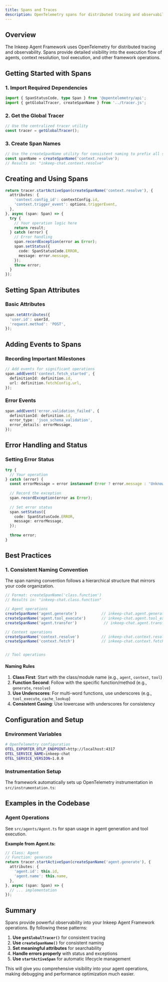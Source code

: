 ```yaml
---
title: Spans and Traces
description: OpenTelemetry spans for distributed tracing and observability in the Inkeep Agent Framework
---
```


## Overview

The Inkeep Agent Framework uses OpenTelemetry for distributed tracing and observability. Spans provide detailed visibility into the execution flow of agents, context resolution, tool execution, and other framework operations.

## Getting Started with Spans

### 1. Import Required Dependencies

```typescript
import { SpanStatusCode, type Span } from '@opentelemetry/api';
import { getGlobalTracer, createSpanName } from '../tracer.js';
```

### 2. Get the Global Tracer

```typescript
// Use the centralized tracer utility
const tracer = getGlobalTracer();
```

### 3. Create Span Names

```typescript
// Use the createSpanName utility for consistent naming to prefix all spans with service name
const spanName = createSpanName('context.resolve');
// Results in: "inkeep-chat.context.resolve"
```

## Creating and Using Spans

```typescript
return tracer.startActiveSpan(createSpanName('context.resolve'), {
  attributes: {
    'context.config_id': contextConfig.id,
    'context.trigger_event': options.triggerEvent,
  },
}, async (span: Span) => {
  try {
    // Your operation logic here
    return result;
  } catch (error) {
    // Error handling
    span.recordException(error as Error);
    span.setStatus({
      code: SpanStatusCode.ERROR,
      message: error.message,
    });
    throw error;
  } 
});
```

## Setting Span Attributes

### Basic Attributes

```typescript
span.setAttributes({
  'user.id': userId,
  'request.method': 'POST',
});
```

## Adding Events to Spans

### Recording Important Milestones

```typescript
// Add events for significant operations
span.addEvent('context.fetch_started', {
  definitionId: definition.id,
  url: definition.fetchConfig.url,
});
```

### Error Events

```typescript
span.addEvent('error.validation_failed', {
  definitionId: definition.id,
  error_type: 'json_schema_validation',
  error_details: errorMessage,
});
```

## Error Handling and Status

### Setting Error Status

```typescript
try {
  // Your operation
} catch (error) {
  const errorMessage = error instanceof Error ? error.message : 'Unknown error';
  
  // Record the exception
  span.recordException(error as Error);
  
  // Set error status
  span.setStatus({
    code: SpanStatusCode.ERROR,
    message: errorMessage,
  });
  
  throw error;
}
```

## Best Practices

### 1. Consistent Naming Convention

The span naming convention follows a hierarchical structure that mirrors your code organization. 

```typescript
// Format: createSpanName('class.function')
// Results in: "inkeep-chat.class.function"

// Agent operations
createSpanName('agent.generate')           // inkeep-chat.agent.generate
createSpanName('agent.tool_execute')       // inkeep-chat.agent.tool_execute
createSpanName('agent.transfer')            // inkeep-chat.agent.transfer

// Context operations
createSpanName('context.resolve')          // inkeep-chat.context.resolve
createSpanName('context.fetch')            // inkeep-chat.context.fetch


// Tool operations

```

#### Naming Rules

1. **Class First**: Start with the class/module name (e.g., `agent`, `context`, `tool`)
2. **Function Second**: Follow with the specific function/method (e.g., `generate`, `resolve`)
3. **Use Underscores**: For multi-word functions, use underscores (e.g., `tool_execute`, `cache_lookup`)
5. **Consistent Casing**: Use lowercase with underscores for consistency


## Configuration and Setup

### Environment Variables

```bash
# OpenTelemetry configuration
OTEL_EXPORTER_OTLP_ENDPOINT=http://localhost:4317
OTEL_SERVICE_NAME=inkeep-chat
OTEL_SERVICE_VERSION=1.0.0
```

### Instrumentation Setup

The framework automatically sets up OpenTelemetry instrumentation in `src/instrumentation.ts`:


## Examples in the Codebase

### Agent Operations
See `src/agents/Agent.ts` for span usage in agent generation and tool execution.

**Example from Agent.ts:**
```typescript
// Class: Agent
// Function: generate
return tracer.startActiveSpan(createSpanName('agent.generate'), {
  attributes: {
    'agent.id': this.id,
    'agent.name': this.name,
  },
}, async (span: Span) => {
  // ... implementation
});
```

## Summary

Spans provide powerful observability into your Inkeep Agent Framework operations. By following these patterns:

1. **Use `getGlobalTracer()`** for consistent tracing
2. **Use `createSpanName()`** for consistent naming
3. **Set meaningful attributes** for searchability
4. **Handle errors properly** with status and exceptions
5. **Use `startActiveSpan`** for automatic lifecycle management

This will give you comprehensive visibility into your agent operations, making debugging and performance optimization much easier.
